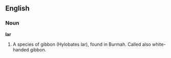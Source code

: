 ==English==

===Noun===

'''lar'''

#A species of gibbon (Hylobates lar), found in Burmah. Called also white-handed gibbon.